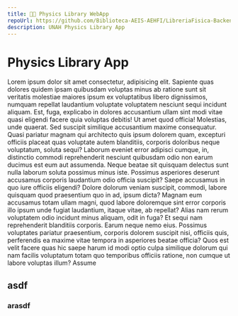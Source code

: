 ```yaml
---
title: 🧑‍🔬 Physics Library WebApp
repoUrl: https://github.com/Biblioteca-AEIS-AEHFI/LibreriaFisica-Backend
description: UNAH Physics Library App
---
```


# Physics Library App

Lorem ipsum dolor sit amet consectetur, adipisicing elit. Sapiente quas dolores quidem ipsam quibusdam voluptas minus ab ratione sunt sit veritatis molestiae maiores ipsum ex voluptatibus libero dignissimos, numquam repellat laudantium voluptate voluptatem nesciunt sequi incidunt aliquam. Est, fuga, explicabo in dolores accusantium ullam sint modi vitae quasi eligendi facere quia voluptas debitis! Ut amet quod officia! Molestias, unde quaerat. Sed suscipit similique accusantium maxime consequatur. Quasi pariatur magnam qui architecto quis ipsum dolorem quam, excepturi officiis placeat quas voluptate autem blanditiis, corporis doloribus neque voluptatum, soluta sequi? Laborum eveniet error adipisci cumque, in, distinctio commodi reprehenderit nesciunt quibusdam odio non earum ducimus est eum aut assumenda. Neque beatae sit quisquam delectus sunt nulla laborum soluta possimus minus iste. Possimus asperiores deserunt accusamus corporis laudantium odio officia suscipit? Saepe accusamus in quo iure officiis eligendi? Dolore dolorum veniam suscipit, commodi, labore quisquam quod praesentium quo in ad, ipsum dicta? Magnam eum accusamus totam ullam magni, quod labore doloremque sint error corporis illo ipsum unde fugiat laudantium, itaque vitae, ab repellat? Alias nam rerum voluptatem odio incidunt minus aliquam, odit in fuga? Et sequi nam reprehenderit blanditiis corporis. Earum neque nemo eius. Possimus voluptates pariatur praesentium, corporis dolorem suscipit nisi, officiis quis, perferendis ea maxime vitae tempora in asperiores beatae officia? Quos est velit facere quas hic saepe harum id modi optio culpa similique dolorum qui nam facilis voluptatum totam quo temporibus officiis ratione, non cumque ut labore voluptas illum? Assume

## asdf

### arasdf
